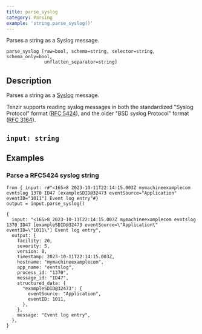 ```yaml
---
title: parse_syslog
category: Parsing
example: 'string.parse_syslog()'
---
```


Parses a string as a Syslog message.

```tql
parse_syslog [raw=bool, schema=string, selector=string, schema_only=bool,
              unflatten_separator=string]
```

## Description

Parses a string as a [Syslog](https://en.wikipedia.org/wiki/Syslog) message.

Tenzir supports reading syslog messages in both the standardized "Syslog Protocol" format
([RFC 5424](https://tools.ietf.org/html/rfc5424)), and the older "BSD syslog Protocol" format
([RFC 3164](https://tools.ietf.org/html/rfc3164)).

## `input: string`


<ParsingOptions />

## Examples

### Parse a RFC5424 syslog string

```tql
from { input: r#"<165>8 2023-10-11T22:14:15.003Z mymachineexamplecom evntslog 1370 ID47 [exampleSDID@32473 eventSource="Application" eventID="1011"] Event log entry"#}
output = input.parse_syslog()
```

```tql
{
  input: "<165>8 2023-10-11T22:14:15.003Z mymachineexamplecom evntslog 1370 ID47 [exampleSDID@32473 eventSource=\"Application\" eventID=\"1011\"] Event log entry",
  output: {
    facility: 20,
    severity: 5,
    version: 8,
    timestamp: 2023-10-11T22:14:15.003Z,
    hostname: "mymachineexamplecom",
    app_name: "evntslog",
    process_id: "1370",
    message_id: "ID47",
    structured_data: {
      "exampleSDID@32473": {
        eventSource: "Application",
        eventID: 1011,
      },
    },
    message: "Event log entry",
  },
}
```

